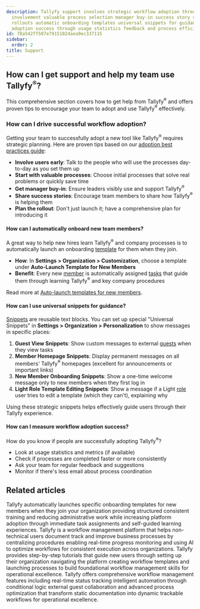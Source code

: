 ```yaml
---
description: Tallyfy support involves strategic workflow adoption through early user
  involvement valuable process selection manager buy-in success story sharing planned
  rollouts automatic onboarding templates universal snippets for guidance and measuring
  adoption success through usage statistics feedback and process efficiency improvements.
id: 78a542ff507e79151024aea9ec337115
sidebar:
  order: 2
title: Support
---
```


## How can I get support and help my team use Tallyfy<sup>®</sup>?

This comprehensive section covers how to get help from Tallyfy<sup>®</sup> and offers proven tips to encourage your team to adopt and use Tallyfy<sup>®</sup> effectively.

### How can I drive successful workflow adoption?

Getting your team to successfully adopt a new tool like Tallyfy<sup>®</sup> requires strategic planning. Here are proven tips based on our [adoption best practices guide](https://tallyfy.com/adopting-workflow-software/):

*   **Involve users early**: Talk to the people who will use the processes day-to-day as you set them up
*   **Start with valuable processes**: Choose initial processes that solve real problems or quickly save time
*   **Get manager buy-in**: Ensure leaders visibly use and support Tallyfy<sup>®</sup>
*   **Share success stories**: Encourage team members to share how Tallyfy<sup>®</sup> is helping them
*   **Plan the rollout**: Don't just launch it; have a comprehensive plan for introducing it

#### How can I automatically onboard new team members?

A great way to help new hires learn Tallyfy<sup>®</sup> and company processes is to automatically launch an onboarding [template](/products/pro/documenting/templates/) for them when they join.

- **How**: In **Settings > Organization > Customization**, choose a template under **Auto-Launch Template for New Members**
- **Benefit**: Every new [member](/products/pro/documenting/members/) is automatically assigned [tasks](/products/pro/tracking-and-tasks/tasks/) that guide them through learning Tallyfy<sup>®</sup> and key company procedures

Read more at [Auto-launch templates for new members](/products/pro/settings/org-settings/how-to-auto-launch-templates-for-new-members/).

#### How can I use universal snippets for guidance?

[Snippets](/products/pro/documenting/templates/snippets/) are reusable text blocks. You can set up special "Universal Snippets" in **Settings > Organization > Personalization** to show messages in specific places:

1.  **Guest View Snippets**: Show custom messages to external [guests](/products/pro/documenting/guests/) when they view tasks
2.  **Member Homepage Snippets**: Display permanent messages on all members' Tallyfy<sup>®</sup> homepages (excellent for announcements or important links)
3.  **New Member Onboarding Snippets**: Show a one-time welcome message only to new members when they first log in
4.  **Light Role Template Editing Snippets**: Show a message if a Light [role](/products/pro/documenting/members/how-do-i-manage-member-permissions-in-tallyfy/) user tries to edit a template (which they can't), explaining why

Using these strategic snippets helps effectively guide users through their Tallyfy experience.

#### How can I measure workflow adoption success?

How do you know if people are successfully adopting Tallyfy<sup>®</sup>?
- Look at usage statistics and metrics (if available)
- Check if processes are completed faster or more consistently
- Ask your team for regular feedback and suggestions
- Monitor if there's less email about process coordination


<PageTree />


## Related articles
<CardGrid>
<LinkTitleCard header="<b>Org Settings > Auto-launch templates for new members</b>" href="/products/pro/settings/org-settings/how-to-auto-launch-templates-for-new-members/" > Tallyfy automatically launches specific onboarding templates for new members when they join your organization providing structured consistent training and reducing administrative work while increasing platform adoption through immediate task assignments and self-guided learning experiences. </LinkTitleCard>
<LinkTitleCard header="<b>Introduction</b>" href="/products/pro/" > Tallyfy is a workflow management platform that helps non-technical users document track and improve business processes by centralizing procedures enabling real-time progress monitoring and using AI to optimize workflows for consistent execution across organizations. </LinkTitleCard>
<LinkTitleCard header="<b>Pro > Getting started</b>" href="/products/pro/tutorials/" > Tallyfy provides step-by-step tutorials that guide new users through setting up their organization navigating the platform creating workflow templates and launching processes to build foundational workflow management skills for operational excellence. </LinkTitleCard>
<LinkTitleCard header="<b>Tutorials > Key features</b>" href="/products/pro/tutorials/features/" > Tallyfy offers comprehensive workflow management features including real-time status tracking intelligent automation through conditional logic external guest collaboration and advanced process optimization that transform static documentation into dynamic trackable workflows for operational excellence. </LinkTitleCard>
</CardGrid>